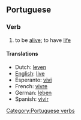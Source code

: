 ==Portuguese==
===Verb===
# to be [[alive]]; to have [[life]]

====Translations====
*Dutch: [[leven]]
*[[English]]: [[live]]
*Esperanto: [[vivi]]
*French: [[vivre]]
*German: [[leben]]
*Spanish: [[vivir]]

[[Category:Portuguese verbs]]